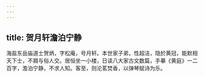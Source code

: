 ```yaml
---
---
---
```

title: 贺月轩澹泊宁静
---



海盐东岳庙道士贺炳，字松庵，号月轩。本世家子弟，性超洁，隐於黄冠，能默相天下士，不屑与俗人交。居恒坐一小楼，日读八大家古文数篇，手摹《黄庭》一二百字，澹泊宁静，不求人知。客至，则沦茗焚香，以弹琴赋诗为乐。